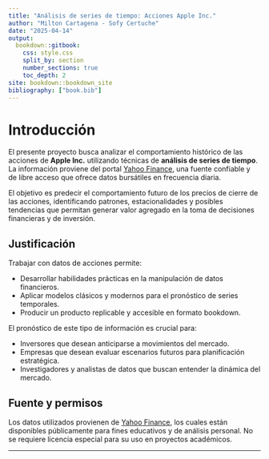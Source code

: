 ```yaml
---
title: "Análisis de series de tiempo: Acciones Apple Inc."
author: "Milton Cartagena - Sofy Certuche"
date: "2025-04-14"
output:
  bookdown::gitbook:
    css: style.css
    split_by: section
    number_sections: true
    toc_depth: 2
site: bookdown::bookdown_site
bibliography: ["book.bib"]
---
```


# Introducción

El presente proyecto busca analizar el comportamiento histórico de las acciones de **Apple Inc.** utilizando técnicas de **análisis de series de tiempo**. La información proviene del portal [Yahoo Finance](https://es.finance.yahoo.com/quote/AAPL/), una fuente confiable y de libre acceso que ofrece datos bursátiles en frecuencia diaria.

El objetivo es predecir el comportamiento futuro de los precios de cierre de las acciones, identificando patrones, estacionalidades y posibles tendencias que permitan generar valor agregado en la toma de decisiones financieras y de inversión.

## Justificación

Trabajar con datos de acciones permite:

- Desarrollar habilidades prácticas en la manipulación de datos financieros.
- Aplicar modelos clásicos y modernos para el pronóstico de series temporales.
- Producir un producto replicable y accesible en formato bookdown.

El pronóstico de este tipo de información es crucial para:

- Inversores que desean anticiparse a movimientos del mercado.
- Empresas que desean evaluar escenarios futuros para planificación estratégica.
- Investigadores y analistas de datos que buscan entender la dinámica del mercado.

## Fuente y permisos

Los datos utilizados provienen de [Yahoo Finance](https://es.finance.yahoo.com/quote/AAPL/), los cuales están disponibles públicamente para fines educativos y de análisis personal. No se requiere licencia especial para su uso en proyectos académicos.

---
